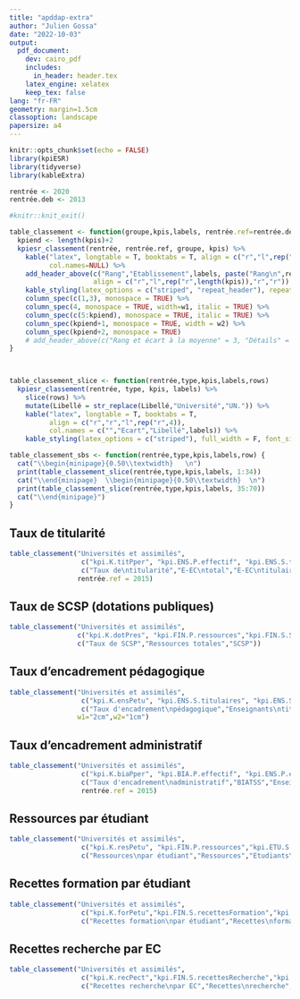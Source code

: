 ```yaml
---
title: "apddap-extra"
author: "Julien Gossa"
date: "2022-10-03"
output: 
  pdf_document:
    dev: cairo_pdf
    includes:
      in_header: header.tex
    latex_engine: xelatex
    keep_tex: false
lang: "fr-FR"
geometry: margin=1.5cm
classoption: landscape
papersize: a4
---
```


```r
knitr::opts_chunk$set(echo = FALSE)
library(kpiESR)
library(tidyverse)
library(kableExtra)

rentrée <- 2020
rentrée.deb <- 2013
```

```{=latex}
\setcounter{page}{22} 
\pagenumbering{gobble}

\newgeometry{left=1.5cm,right=1.5cm,top=1.3cm,bottom=1.5cm}
\normalsize
\def\arraystretch{1.2}
\scriptsize
```



```r
#knitr::knit_exit()

table_classement <- function(groupe,kpis,labels, rentrée.ref=rentrée.deb, w1="3cm", w2="2cm") {
  kpiend <- length(kpis)+2
  kpiesr_classement(rentrée, rentrée.ref, groupe, kpis) %>%
    kable("latex", longtable = T, booktabs = T, align = c("r","l",rep("r",length(kpis)),"r","r"),
          col.names=NULL) %>%
    add_header_above(c("Rang","Etablissement",labels, paste("Rang\n",rentrée.ref), "+/-" ),
                     align = c("r","l",rep("r",length(kpis)),"r","r")) %>%
    kable_styling(latex_options = c("striped", "repeat_header"), repeat_header_text = "\\textit{(suite)}") %>% 
    column_spec(c(1,3), monospace = TRUE) %>%
    column_spec(4, monospace = TRUE, width=w1, italic = TRUE) %>%
    column_spec(c(5:kpiend), monospace = TRUE, italic = TRUE) %>%
    column_spec(kpiend+1, monospace = TRUE, width = w2) %>%
    column_spec(kpiend+2, monospace = TRUE) 
    # add_header_above(c("Rang et écart à la moyenne" = 3, "Détails" = length(kpis), "Historique"=length(hist)))
}

 

table_classement_slice <- function(rentrée,type,kpis,labels,rows)
  kpiesr_classement(rentrée, type, kpis, labels) %>%
    slice(rows) %>%
    mutate(Libellé = str_replace(Libellé,"Université","UN.")) %>%
    kable("latex", longtable = T, booktabs = T, 
          align = c("r","r","l",rep("r",4)),
          col.names = c("","Ecart","Libellé",labels)) %>%
    kable_styling(latex_options = c("striped"), full_width = F, font_size = 7) 

table_classement_sbs <- function(rentrée,type,kpis,labels,row) {
  cat("\\begin{minipage}{0.50\\textwidth}   \n")
  print(table_classement_slice(rentrée,type,kpis,labels, 1:34))
  cat("\\end{minipage}  \\begin{minipage}{0.50\\textwidth}  \n")
  print(table_classement_slice(rentrée,type,kpis,labels, 35:70))
  cat("\\end{minipage}")
}

```


## Taux de titularité

```r
table_classement("Universités et assimilés",
                  c("kpi.K.titPper", "kpi.ENS.P.effectif", "kpi.ENS.S.titulaires", "kpi.BIA.P.effectif", "kpi.BIA.S.titulaires"),
                  c("Taux de\ntitularité","E-EC\ntotal","E-EC\ntitulaires", "BIATSS\ntotal", "BIATSS\ntitulaires"),
                 rentrée.ref = 2015)
```


\newpage
## Taux de SCSP (dotations publiques)

```r
table_classement("Universités et assimilés",
                 c("kpi.K.dotPres", "kpi.FIN.P.ressources","kpi.FIN.S.SCSP"),
                 c("Taux de SCSP","Ressources totales","SCSP")) 
```



\newpage
## Taux d'encadrement pédagogique

```r
table_classement("Universités et assimilés",
                  c("kpi.K.ensPetu", "kpi.ENS.S.titulaires", "kpi.ENS.S.contractuels", "kpi.ETU.S.cycle1_L","kpi.ETU.S.cycle2_M"),
                  c("Taux d'encadrement\npédagogique","Enseignants\ntitulaires","Enseignants\ncontractuels","Etudiants\nCycle 1 (L)","Etudiants\nCycle 2 (M)"),
                 w1="2cm",w2="1cm")
```


\newpage
## Taux d'encadrement administratif

```r
table_classement("Universités et assimilés",
                  c("kpi.K.biaPper", "kpi.BIA.P.effectif", "kpi.ENS.P.effectif"),
                  c("Taux d'encadrement\nadministratif","BIATSS","Enseignants"),
                  rentrée.ref = 2015)
```


\newpage
## Ressources par étudiant

```r
table_classement("Universités et assimilés",
                  c("kpi.K.resPetu", "kpi.FIN.P.ressources","kpi.ETU.S.cycle1_L","kpi.ETU.S.cycle2_M"),
                  c("Ressources\npar étudiant","Ressources","Etudiants\nCycle 1 (L)","Etudiants\nCycle 2 (M)"))
```



\newpage
## Recettes formation par étudiant

```r
table_classement("Universités et assimilés",
                  c("kpi.K.forPetu","kpi.FIN.S.recettesFormation","kpi.ETU.P.effectif"),
                  c("Recettes formation\npar étudiant","Recettes\nformation","Effectifs\nétudiants"))
```

\newpage
## Recettes recherche par EC


```r
table_classement("Universités et assimilés",
                  c("kpi.K.recPect","kpi.FIN.S.recettesRecherche","kpi.ENS.S.EC"),
                  c("Recettes recherche\npar EC","Recettes\nrecherche","Effectifs\nE-C"))
```
